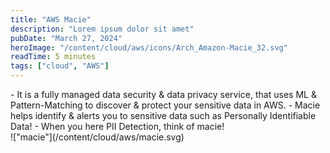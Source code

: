 ```yaml
---
title: "AWS Macie"
description: "Lorem ipsum dolor sit amet"
pubDate: "March 27, 2024"
heroImage: "/content/cloud/aws/icons/Arch_Amazon-Macie_32.svg"
readTime: 5 minutes
tags: ["cloud", "AWS"]
---
```



<Section link="introduction" title="Introduction" />
- It is a fully managed data security & data privacy service, that uses ML & Pattern-Matching to discover & protect your sensitive data in AWS.
- Macie helps identify & alerts you to sensitive data such as Personally Identifiable Data!
- When you here PII Detection, think of macie!
<br />
!["macie"](/content/cloud/aws/macie.svg)
<br />